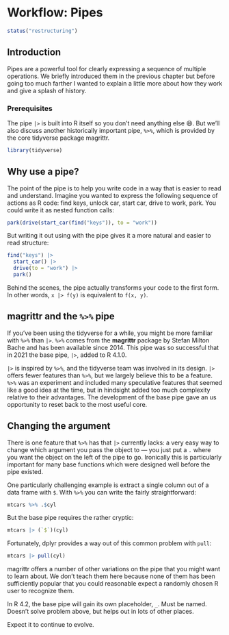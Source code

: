 # Workflow: Pipes {#workflow-pipes}

```r
status("restructuring")
```

## Introduction

Pipes are a powerful tool for clearly expressing a sequence of multiple operations.
We briefly introduced them in the previous chapter but before going too much farther I wanted to explain a little more about how they work and give a splash of history.

### Prerequisites

The pipe `|>` is built into R itself so you don't need anything else 😄.
But we'll also discuss another historically important pipe, `%>%`, which is provided by the core tidyverse package magrittr.

```r
library(tidyverse)
```

## Why use a pipe?

The point of the pipe is to help you write code in a way that is easier to read and understand.
Imagine you wanted to express the following sequence of actions as R code: find keys, unlock car, start car, drive to work, park.
You could write it as nested function calls:

```r
park(drive(start_car(find("keys")), to = "work"))
```

But writing it out using with the pipe gives it a more natural and easier to read structure:

```r
find("keys") |> 
  start_car() |>  
  drive(to = "work") |> 
  park()
```

Behind the scenes, the pipe actually transforms your code to the first form.
In other words, `x |> f(y)` is equivalent to `f(x, y)`.

## magrittr and the `%>%` pipe

If you've been using the tidyverse for a while, you might be more familiar with `%>%` than `|>`.
`%>%` comes from the **magrittr** package by Stefan Milton Bache and has been available since 2014.
This pipe was so successful that in 2021 the base pipe, `|>`, added to R 4.1.0.

`|>` is inspired by `%>%`, and the tidyverse team was involved in its design.
`|>` offers fewer features than `%>%`, but we largely believe this to be a feature.
`%>%` was an experiment and included many speculative features that seemed like a good idea at the time, but in hindsight added too much complexity relative to their advantages.
The development of the base pipe gave an us opportunity to reset back to the most useful core.

## Changing the argument

There is one feature that `%>%` has that `|>` currently lacks: a very easy way to change which argument you pass the object to --- you just put a `.` where you want the object on the left of the pipe to go.
Ironically this is particularly important for many base functions which were designed well before the pipe existed.

One particularly challenging example is extract a single column out of a data frame with `$`.
With `%>%` you can write the fairly straightforward:

```r
mtcars %>% .$cyl
```

But the base pipe requires the rather cryptic:

```r
mtcars |> (`$`)(cyl)
```

Fortunately, dplyr provides a way out of this common problem with `pull`:

```r
mtcars |> pull(cyl)
```

magrittr offers a number of other variations on the pipe that you might want to learn about.
We don't teach them here because none of them has been sufficiently popular that you could reasonable expect a randomly chosen R user to recognize them.

In R 4.2, the base pipe will gain its own placeholder, `_`.
Must be named.
Doesn't solve problem above, but helps out in lots of other places.

Expect it to continue to evolve.
